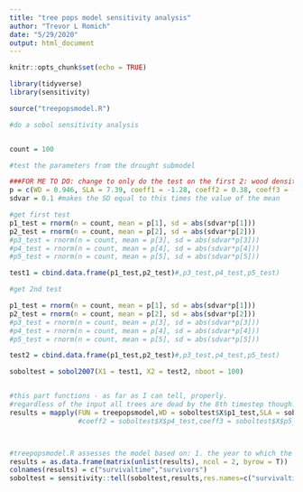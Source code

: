 ---
title: "tree pops model sensitivity analysis"
author: "Trevor L Romich"
date: "5/29/2020"
output: html_document
---

```{r setup, include=FALSE}
knitr::opts_chunk$set(echo = TRUE)

library(tidyverse)
library(sensitivity)

source("treepopsmodel.R")
```

```{r sensitivity}
#do a sobol sensitivity analysis


count = 100

#test the parameters from the drought submodel

###FOR ME TO DO: change to only do the test on the first 2: wood density and SLA
p = c(WD = 0.946, SLA = 7.39, coeff1 = -1.28, coeff2 = 0.38, coeff3 = -0.41)
sdvar = 0.1 #makes the SD equal to this times the value of the mean

#get first test
p1_test = rnorm(n = count, mean = p[1], sd = abs(sdvar*p[1]))
p2_test = rnorm(n = count, mean = p[2], sd = abs(sdvar*p[2]))
#p3_test = rnorm(n = count, mean = p[3], sd = abs(sdvar*p[3]))
#p4_test = rnorm(n = count, mean = p[4], sd = abs(sdvar*p[4]))
#p5_test = rnorm(n = count, mean = p[5], sd = abs(sdvar*p[5]))

test1 = cbind.data.frame(p1_test,p2_test)#,p3_test,p4_test,p5_test)

#get 2nd test

p1_test = rnorm(n = count, mean = p[1], sd = abs(sdvar*p[1]))
p2_test = rnorm(n = count, mean = p[2], sd = abs(sdvar*p[2]))
#p3_test = rnorm(n = count, mean = p[3], sd = abs(sdvar*p[3]))
#p4_test = rnorm(n = count, mean = p[4], sd = abs(sdvar*p[4]))
#p5_test = rnorm(n = count, mean = p[5], sd = abs(sdvar*p[5]))

test2 = cbind.data.frame(p1_test,p2_test)#,p3_test,p4_test,p5_test)

soboltest = sobol2007(X1 = test1, X2 = test2, nboot = 100)


#this part functions - as far as I can tell, properly.
#regardless of the input all trees are dead by the 8th timestep though.
results = mapply(FUN = treepopsmodel,WD = soboltest$X$p1_test,SLA = soboltest$X$p2_test)#,coeff1 = soboltest$X$p3_test,
                 #coeff2 = soboltest$X$p4_test,coeff3 = soboltest$X$p5_test)



#treepopsmodel.R assesses the model based on: 1. the year to which the trees survived and 2. the number that survived to the end of the dataset
results = as.data.frame(matrix(unlist(results), ncol = 2, byrow = T))
colnames(results) = c("survivaltime","survivors")
soboltest = sensitivity::tell(soboltest,results,res.names=c("survivaltime","survivors")) #this seems to have the exact same input format as the version used in lecture, but returns an error of "is.atomic(x) is not TRUE," whic seems to be a problem that's fairly deep in the code being called.


```


